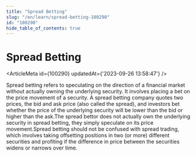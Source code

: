 ```yaml
---
title: "Spread Betting"
slug: "/en/learn/spread-betting-100290"
id: "100290"
hide_table_of_contents: true
---
```



# Spread Betting

<ArticleMeta id={100290} updatedAt={'2023-09-26 13:58:47'} />
<div className='border-solid border-b border-t-0 my-4 border-[var(--ifm-color-gray-300)]' />

Spread betting refers to speculating on the direction of a financial market without actually owning the underlying security. It involves placing a bet on the price movement of a security. A spread betting company quotes two prices, the bid and ask price (also called the spread), and investors bet whether the price of the underlying security will be lower than the bid or higher than the ask.The spread bettor does not actually own the underlying security in spread betting, they simply speculate on its price movement.Spread betting should not be confused with spread trading, which involves taking offsetting positions in two (or more) different securities and profiting if the difference in price between the securities widens or narrows over time.
